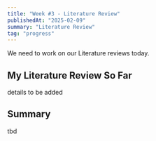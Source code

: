 ```yaml
---
title: "Week #3 - Literature Review"
publishedAt: "2025-02-09"
summary: "Literature Review"
tag: "progress"
---
```


We need to work on our Literature reviews today.

## My Literature Review So Far

details to be added

## Summary

tbd